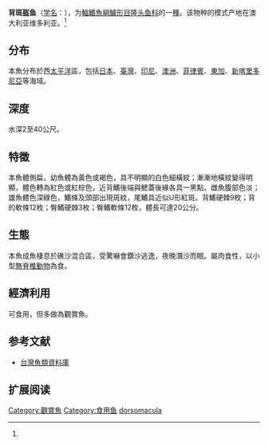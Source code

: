 {{Speciesbox
| name = 背斑盔鱼
| status = LC
| status_system = IUCN3.1
| image = 
| genus = Coris
| species = dorsomacula
| authority = Fowler, 1907<ref name='id7776'>{{cite web| url =http://www.bioinfo.cn/db05/BjdwSpecies.php?action=view&id=7776| title =背斑盔鱼| work =中国动物物种编目数据库| publisher =中国科学院微生物研究所| author =中国科学院动物研究所| accessdate =2009-04-16| deadurl =yes| archiveurl =https://web.archive.org/web/20131203122335/http://www.bioinfo.cn/db05/BjdwSpecies.php?action=view| archivedate =2013-12-03}}</ref>
| synonyms = 
}}

'''背斑盔鱼'''（[[学名|学名]]：{{lang|la|''Coris dorsomacula''}}），为[[輻鰭魚綱|輻鰭魚綱]][[鱸形目|鱸形目]][[隆头鱼科|隆头鱼科]]的一[[種|種]]。该物种的模式产地在澳大利亚维多利亚。<ref name='id7776'/>

==分布==
本魚分布於西[[太平洋|太平洋]]區，包括[[日本|日本]]、[[臺灣|臺灣]]、[[印尼|印尼]]、[[澳洲|澳洲]]、[[菲律賓|菲律賓]]、[[東加|東加]]、[[新喀里多尼亞|新喀里多尼亞]]等海域。

==深度==
水深2至40公尺。

==特徵==
本魚體側扁，幼魚體為黃色或褐色，具不明顯的白色細橫紋；漸漸地橫紋變得明顯，體色轉為紅色或紅棕色，近背鰭後端與鰓蓋後緣各具一黑點。雌魚腹部色淡；雄魚體色深綠色，鰭條及頭部出現斑紋，尾鰭具近似U形紅斑。背鰭硬棘9枚；背的軟條12枚；臀鰭硬棘3枚；臀鰭軟條12枚，體長可達20公分。

==生態==
本魚成魚棲息於礁沙混合區，受驚嚇會鑽沙逃逸，夜晚潛沙而眠。屬肉食性，以小型[[無脊椎動物|無脊椎動物]]為食。

==經濟利用==
可食用，但多做為觀賞魚。

== 参考文献 ==
{{reflist}}
*[http://fishdb.sinica.edu.tw/ 台灣魚類資料庫] {{Wayback|url=http://fishdb.sinica.edu.tw/ |date=20160304193340 }}

== 扩展阅读 ==
{{refbegin}}
{{wikispecies-inline|Coris dorsomacula|背斑盔鱼}}
{{refend}}
{{Taxonbar|from=Q1043434}}

[[Category:觀賞魚|Category:觀賞魚]]
[[Category:食用鱼|Category:食用鱼]]
[[Category:盔鱼属|dorsomacula]]


{{鱸形目小作品}}